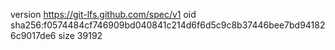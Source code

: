 version https://git-lfs.github.com/spec/v1
oid sha256:f0574484cf746909bd040841c214d6f6d5c9c8b37446bee7bd941826c9017de6
size 39192
